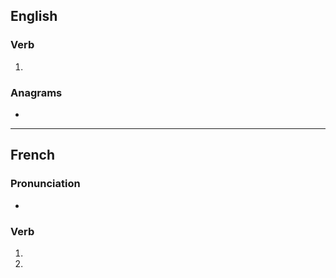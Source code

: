 {{also|sodomisés}}
==English==

===Verb===
{{head|en|verb form}}

# {{en-third-person singular of|sodomise}}

===Anagrams===
* {{anagrams|en|a=deimoosss|diosmoses}}

----

==French==

===Pronunciation===
* {{IPA|fr|/sɔ.dɔ.miz/}}

===Verb===
{{head|fr|verb form}}

# {{inflection of|fr|sodomiser||2|s|pres|indc}}
# {{inflection of|fr|sodomiser||2|s|pres|subj}}
